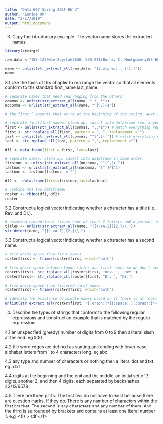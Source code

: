 ```yaml
---
title: "Data 607 Spring 2019 HW 3"
author: "Eunice Ok"
date: "2/17/2019"
output: html_document
---
```


3. Copy the introductory example. The vector name stores the extracted names 
```r
library(stringr)

raw.data <-"555-1239Moe Szyslak(636) 555-0113Burns, C. Montgomery555-6542Rev. Timothy Lovejoy555 8904Ned Flanders636-555-3226Simpson, Homer5553642Dr. Julius Hibbert"

name <- unlist(str_extract_all(raw.data, "[[:alpha:]., ]{2,}"))
name
```

3.1 Use the tools of this chapter to rearrange the vector so that all elements conform to the standard first_name last_name. 

```r
# separate names that need rearranging from the others
commas <- unlist(str_extract_all(name, ".*,.*"))
nocomma <- unlist(str_extract_all(name, "^[^,]+$"))

# the first ^ asserts that we're at the beginning of the string. Next [^,] is a character class which means "Any character except ,." + next to something means "Match this one or more times." Finally, $ asserts that we're now at the end of the string.

# separate first/last names. clean up. insert into dataframe rearranged.
first <- unlist(str_extract_all(commas, ",.*$")) # match everything repeatedly after the first comma until end of string
first <- str_replace_all(first, pattern = ", ", replacement ="") 
last <- unlist(str_extract_all(commas, "^[^,]+,")) # match everything except comma until comma
last <- str_replace_all(last, pattern = ",", replacement ="") 

df1 <- data.frame(first = first, last=last)

# separate names. clean up. insert into dataframe in same order. 
firstnoc <- unlist(str_extract_all(nocomma, "^[^,]+ "))
lastnoc <- unlist(str_extract_all(nocomma, "[^ ]*$"))
lastnoc <- lastnoc[lastnoc != ""]

df2 <-  data.frame(first=firstnoc,last=lastnoc)

# combine the two dataframes
roster <- rbind(df1, df2)
roster 
```
3.2 Construct a logical vector indicating whether a character has a title (i.e., Rev. and Dr.). 
```r

# assuming conventional titles have at least 2 letters and a period, identify them
titles <- unlist(str_extract_all(name, "[[a-zA-Z]]{2,}\\."))
str_detect(name, "[[a-zA-Z]]{2,}\\.")
```


3.3 Construct a logical vector indicating whether a character has a second name.
```r

# trim white space from first names
roster$first <- trimws(roster$first, which="both")

# trim white space between known titles and first names so we don't accidentally count the title as a name 
roster$first<- str_replace_all(roster$first, "Rev. ", "Rev.") 
roster$first<- str_replace_all(roster$first, "Dr. ", "Dr.")

# trim white space from filtered first names
roster$first <- trimws(roster$first, which="both")

# identify the existence of middle names based on if there is at least one white space in first nae
unlist(str_extract_all(roster$first, "[:graph:]*[[:space:]][:graph:]*+"))

```

4. Describe the types of strings that conform to the following regular expressions and construct an example that is matched by the regular expression. 

4.1 an unspecified (greedy) number of digits from 0 to 9 then a literal slash at the end. eg 000\

4.2 the word edges are defined as starting and ending with lower case alphabet letters from 1 to 4 characters long. eg abc

4.3 any type and number of characters or nothing then a literal dot and txt. eg a.txt

4.4 digits at the beginning and the end and the middle. an initial set of 2 digits, another 2, and then 4 digits, each separated by backslashes 43/12/6578   

4.5 There are three parts. The first two do not have to exist because there are question marks. If they do, There is any number of characters within the first bracket. The second is any characters and any number of them. And the third is surrounded by brackets and contains at least one literal number 1. e.g.  <(!) > sdf </1>  
